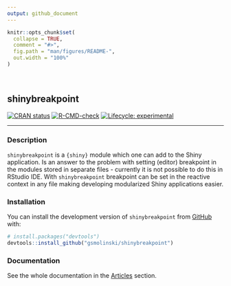 ```yaml
---
output: github_document
---
```


<!-- README.md is generated from README.Rmd. Please edit that file -->

```r
knitr::opts_chunk$set(
  collapse = TRUE,
  comment = "#>",
  fig.path = "man/figures/README-",
  out.width = "100%"
)
```

<br/>

## shinybreakpoint

<!-- badges: start -->
[![CRAN status](https://www.r-pkg.org/badges/version/shinybreakpoint)](https://CRAN.R-project.org/package=shinybreakpoint)
[![R-CMD-check](https://github.com/gsmolinski/shinybreakpoint/workflows/R-CMD-check/badge.svg)](https://github.com/gsmolinski/shinybreakpoint/actions)
[![Lifecycle: experimental](https://img.shields.io/badge/lifecycle-experimental-orange.svg)](https://lifecycle.r-lib.org/articles/stages.html#experimental)
<!-- badges: end -->

<hr/>

### Description

`shinybreakpoint` is a `{shiny}` module which one can add to the Shiny application. Is an answer to the problem with setting (editor) breakpoint in the modules stored in separate files - currently it is not possible to do this in RStudio IDE. With `shinybreakpoint` breakpoint can be set in the reactive context in any file making developing modularized Shiny applications easier.

### Installation

You can install the development version of `shinybreakpoint` from [GitHub](https://github.com/) with:

``` r
# install.packages("devtools")
devtools::install_github("gsmolinski/shinybreakpoint")
```

### Documentation

See the whole documentation in the [Articles](https://gsmolinski.github.io/shinybreakpoint/articles/index.html) section.

